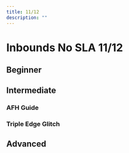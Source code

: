 ```yaml
---
title: 11/12
description: ""
---
```


# Inbounds No SLA 11/12

## Beginner

<YouTube url="https://youtu.be/t10J7PSME7w" />

## Intermediate

### AFH Guide
<YouTube url="https://youtu.be/3XxnWwlVykA"/>

### Triple Edge Glitch
<YouTube url="https://youtu.be/T_ZgIibUafI" />

## Advanced

<YouTube url="https://youtu.be/uVmPYZBLStE" />